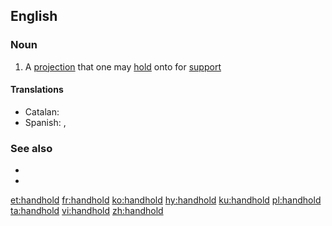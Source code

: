 ==English==

===Noun===
{{en-noun}}

# A [[projection]] that one may [[hold]] onto for [[support]]

====Translations====
{{trans-top|projection to hold}}
* Catalan: {{t+|ca|agafador|m}}
* Spanish: {{t+|es|agarradera|f}}, {{t|es|asidero|m}}
{{trans-mid}}
{{trans-bottom}}

===See also===
* {{l|en|foothold}}
* {{l|en|handrail}}

[[et:handhold]]
[[fr:handhold]]
[[ko:handhold]]
[[hy:handhold]]
[[ku:handhold]]
[[pl:handhold]]
[[ta:handhold]]
[[vi:handhold]]
[[zh:handhold]]